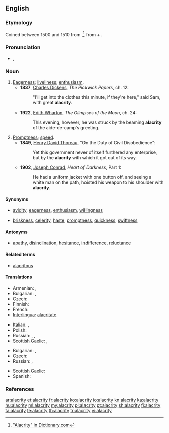 {{was wotd|2009|May|2}}
==English==

===Etymology===
Coined between 1500 and 1510 from {{etyl|la}} {{term|alacritas|alacritās|lang=la}},<ref>[http://dictionary.reference.com/browse/alacrity "Alacrity" in Dictionary.com]</ref> from {{term|alacer||brisk|lang=la}} + {{term|-itas||-ity|lang=la}}.

===Pronunciation===
* {{a|UK|US}} {{IPA|/əˈlæk.ɹɪ.ti/|/əˈlæk.ɹə.ti/}}, {{SAMPA|/@"l{k.rI.ti/}}
*: {{audio|en-us-alacrity.ogg|Audio (US)}}

===Noun===
{{en-noun|alacrities}}

# [[eagerness|Eagerness]]; [[liveliness]]; [[enthusiasm]].
#* '''1837''', [[w:Charles Dickens|Charles Dickens]], ''The Pickwick Papers'', ch. 12:
#*: "I'll get into the clothes this minute, if they're here," said Sam, with great '''alacrity'''.
#* '''1922''', [[w:Edith Wharton|Edith Wharton]], ''The Glimpses of the Moon'', ch. 24:
#*: This evening, however, he was struck by the beaming '''alacrity''' of the aide-de-camp's greeting.
# [[promptness|Promptness]]; [[speed]].
#* '''1849''', [[w:Henry David Thoreau|Henry David Thoreau]], "On the Duty of Civil Disobedience":
#*: Yet this government never of itself furthered any enterprise, but by the '''alacrity''' with which it got out of its way.
#* '''1902''', [[w:Joseph Conrad|Joseph Conrad]], ''Heart of Darkness'', Part 1:
#*: He had a uniform jacket with one button off, and seeing a white man on the path, hoisted his weapon to his shoulder with '''alacrity'''.

====Synonyms====
* {{sense|eagerness}} [[avidity]], [[eagerness]], [[enthusiasm]], [[willingness]]
* {{sense|promptness}} [[briskness]], [[celerity]], [[haste]], [[promptness]], [[quickness]], [[swiftness]]

====Antonyms====
* {{sense|eagerness}} [[apathy]], [[disinclination]], [[hesitance]], [[indifference]], [[reluctance]]

====Related terms====
* [[alacritous]]

====Translations====
{{trans-top|eagerness}}
* Armenian: {{t|hy|պատրաստակամություն|tr=patrastakamut’yun}},  {{t|hy|աշխուժություն|tr=ašxužut’yun}}
* Bulgarian: {{t|bg|готовност}},  {{t|bg|усърдие}}
* Czech: {{t-|cs|čilost|f}}
* Finnish: {{t+|fi|into}}
* French: {{t+|fr|empressement|m}}
* [[Interlingua]]: [[alacritate]]
{{trans-mid}}
* Italian: {{t-|it|alacrità|f}}, {{t-|it|solerzia|f}}
* Polish: {{t|pl|skwapliwość|f}}
* Russian: {{t+|ru|готовность|f|tr=gotóvnost’}},  {{t|ru|живость|f|tr=žívost’}},  {{t+|ru|рвение|n|tr=rvénie}}
* [[Scottish Gaelic]]: {{t-|gd|sunnd|f|xs=Scottish Gaelic}}, {{t-|gd|sùrd|m|xs=Scottish Gaelic}}
{{trans-bottom}}

{{trans-top|promptness}}
* Bulgarian: {{t|bg|живост}},  {{t+|bg|пъргавост}}
* Czech: {{t-|cs|hbitost|f}}
* Russian: {{t|ru|расторопность|f|tr=rastorópnost’}},  {{t|ru|проворство|n|tr=provórstvo}}
{{trans-mid}}
* [[Scottish Gaelic]]: {{t-|gd|sgiobaltachd|f|xs=Scottish Gaelic}}
* Spanish: {{t+|es|alacridad|f}}
{{trans-bottom}}

===References===
<div class="references"><references/></div>

[[ar:alacrity]]
[[et:alacrity]]
[[fr:alacrity]]
[[ko:alacrity]]
[[io:alacrity]]
[[kn:alacrity]]
[[ka:alacrity]]
[[hu:alacrity]]
[[ml:alacrity]]
[[my:alacrity]]
[[pl:alacrity]]
[[pt:alacrity]]
[[sh:alacrity]]
[[fi:alacrity]]
[[ta:alacrity]]
[[te:alacrity]]
[[th:alacrity]]
[[tr:alacrity]]
[[vi:alacrity]]